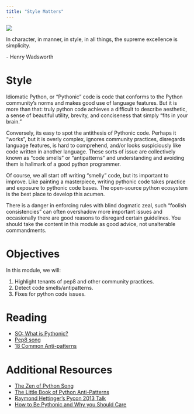```yaml
---
title: "Style Matters"
---
```

![](../../images/style_guy.png)

:::{.callout-note appearance="minimal"}
In character, in manner, in style, in all things, the supreme excellence is simplicity.

\- Henry Wadsworth
:::

# Style

Idiomatic Python, or "Pythonic" code is code that conforms to the Python community's norms and makes good use
of language features. But it is more than that: truly python code achieves a difficult to describe aesthetic,
a sense of beautiful utility, brevity, and conciseness that simply "fits in your brain."

Conversely, its easy to spot the antithesis of Pythonic code. Perhaps it "works", but it is overly complex, ignores community
practices, disregards language features, is hard to comprehend, and/or looks suspiciously like code written in another
language. These sorts of issue are collectively known as "code smells" or "antipatterns" and understanding and avoiding
them is hallmark of a good python programmer.

Of course, we all start off writing "smelly" code, but its important to improve. Like painting a masterpiece,
writing pythonic code takes practice and exposure to pythonic code bases. The open-source python ecosystem is the
best place to develop this acumen.

:::{.callout-warning}
There is a danger in enforcing rules with blind dogmatic zeal, such "foolish consistencies" can often overshadow
more important issues and occasionally there are good reasons to disregard certain guidelines. You should take
the content in this module as good advice, not unalterable commandments.
:::

# Objectives

In this module, we will:

1. Highlight tenants of pep8 and other community practices.
2. Detect code smells/antipatterns.
3. Fixes for python code issues.

# Reading

- [SO: What is Pythonic?](https://stackoverflow.com/a/25011492/3645626)
- [Pep8 song](https://www.youtube.com/watch?v=hgI0p1zf31k)
- [18 Common Anti-patterns](https://towardsdatascience.com/18-common-python-anti-patterns-i-wish-i-had-known-before-44d983805f0f)

# Additional Resources

- [The Zen of Python Song](https://www.youtube.com/watch?v=i6G6dmVJy74)
- [The Little Book of Python Anti-Patterns](https://docs.quantifiedcode.com/python-anti-patterns/)
- [Raymond Hettinger's Pycon 2013 Talk](https://www.youtube.com/watch?v=OSGv2VnC0go)
- [How to Be Pythonic and Why you Should Care](https://towardsdatascience.com/how-to-be-pythonic-and-why-you-should-care-188d63a5037e)

